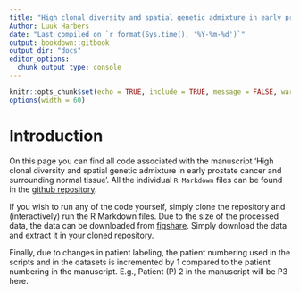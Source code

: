 ```yaml
---
title: "High clonal diversity and spatial genetic admixture in early prostate cancer and surrounding normal tissue"
Author: Luuk Harbers
date: "Last compiled on `r format(Sys.time(), '%Y-%m-%d')`"
output: bookdown::gitbook
output_dir: "docs"
editor_options:
  chunk_output_type: console
---
```


```r
knitr::opts_chunk$set(echo = TRUE, include = TRUE, message = FALSE, warning = FALSE)
options(width = 60)
```

# Introduction

On this page you can find all code associated with the manuscript 'High clonal diversity and spatial genetic admixture in early prostate cancer and surrounding normal tissue'. All the individual `R Markdown` files can be found in the [github repository](https://github.com/bicrolab/scCUTseq).  

If you wish to run any of the code yourself, simply clone the repository and (interactively) run the R Markdown files. Due to the size of the processed data, the data can be downloaded from [figshare](10.6084/m9.figshare.23675517). Simply download the data and extract it in your cloned repository.

Finally, due to changes in patient labeling, the patient numbering used in the scripts and in the datasets is incremented by 1 compared to the patient numbering in the manuscript. E.g., Patient (P) 2 in the manuscript will be P3 here. 